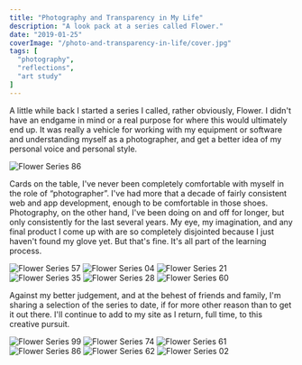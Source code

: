 ```yaml
---
title: "Photography and Transparency in My Life"
description: "A look pack at a series called Flower."
date: "2019-01-25"
coverImage: "/photo-and-transparency-in-life/cover.jpg"
tags: [
  "photography",
  "reflections",
  "art study"
]
---
```


A little while back I started a series I called, rather obviously, Flower. I didn't have an endgame in mind or a real purpose for where this would ultimately end up. It was really a vehicle for working with my equipment or software and understanding myself as a photographer, and get a better idea of my personal voice and personal style.

<img src="/photo-and-transparency-in-life/photo-1.jpg" alt="Flower Series 86" data-align="wide" />

Cards on the table, I've never been completely comfortable with myself in the role of “photographer”. I've had more that a decade of fairly consistent web and app development, enough to be comfortable in those shoes. Photography, on the other hand, I've been doing on and off for longer, but only consistently for the last several years. My eye, my imagination, and any final product I come up with are so completely disjointed because I just haven't found my glove yet. But that's fine. It's all part of the learning process.

<div data-gallery data-align="wide">
  <img src="/photo-and-transparency-in-life/photo-3.jpg" alt="Flower Series 57" />
  <img src="/photo-and-transparency-in-life/photo-4.jpg" alt="Flower Series 04" />
  <img src="/photo-and-transparency-in-life/photo-2.jpg" alt="Flower Series 21" />
  <img src="/photo-and-transparency-in-life/photo-5.jpg" alt="Flower Series 35" />
  <img src="/photo-and-transparency-in-life/photo-7.jpg" alt="Flower Series 28" />
  <img src="/photo-and-transparency-in-life/photo-9.jpg" alt="Flower Series 60" />
</div>

Against my better judgement, and at the behest of friends and family, I'm sharing a selection of the series to date, if for more other reason than to get it out there. I'll continue to add to my site as I return, full time, to this creative pursuit.

<div data-gallery data-align="wide">
  <img src="/photo-and-transparency-in-life/photo-6.jpg" alt="Flower Series 99" />
  <img src="/photo-and-transparency-in-life/photo-10.jpg" alt="Flower Series 74" />
  <img src="/photo-and-transparency-in-life/photo-11.jpg" alt="Flower Series 61" />
  <img src="/photo-and-transparency-in-life/photo-12.jpg" alt="Flower Series 86" />
  <img src="/photo-and-transparency-in-life/photo-13.jpg" alt="Flower Series 62" />
  <img src="/photo-and-transparency-in-life/photo-8.jpg" alt="Flower Series 02" />
</div>
